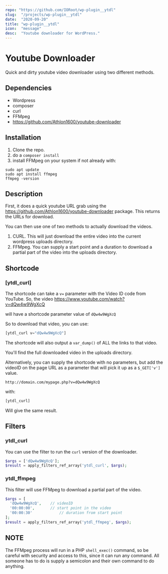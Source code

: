 ```yaml
---
repo: "https://github.com/IORoot/wp-plugin__ytdl"
slug:  "/projects/wp-plugin__ytdl"
date:  "2020-09-20"
title: "wp-plugin__ytdl"
icon:  "message"
desc:  "Youtube downloader for WordPress."
---
```



# Youtube Downloader

Quick and dirty youtube video downloader using two different methods.

## Dependencies

-   Wordpress
-   composer
-   curl
-   FFMpeg
-   https://github.com/Athlon1600/youtube-downloader


## Installation

1.  Clone the repo.
2.  do a `composer install`
3.  install FFMpeg on your system if not already with:

```
sudo apt update
sudo apt install ffmpeg
ffmpeg -version
```


## Description

First, it does a quick youtube URL grab using the https://github.com/Athlon1600/youtube-downloader package. This returns the URLs for download.

You can then use one of two methods to actually download the videos.

1.  CURL. This will just download the entire video into the current wordpress uploads directory.
2.  FFMpeg. You can supply a start point and a duration to download a partial part of the video into the uploads directory.


## Shortcode

### [ytdl_curl]

The shortcode can take a `v=` parameter with the Video ID code from YouTube. So, the video https://www.youtube.com/watch?v=dQw4w9WgXcQ

will have a shortcode parameter value of `dQw4w9WgXcQ`

So to download that video, you can use:

```php
[ytdl_curl v="dQw4w9WgXcQ"]
```


The shortcode will also output a `var_dump()` of ALL the links to that video.

You'll find the full downloaded video in the uploads directory.


Alternatively, you can supply the shortcode with no parameters, but add the videoID on the page URL as a parameter that will pick it up as a `$_GET['v']` value.

```http
http://domain.com/mypage.php?v=dQw4w9WgXcQ
```

with:

```php
[ytdl_curl]
```

Will give the same result.



## Filters

### ytdl_curl

You can use the filter to run the `curl` version of the downloader.

```php
$args = ['dQw4w9WgXcQ'];
$result = apply_filters_ref_array('ytdl_curl', $args);
```


### ytdl_ffmpeg

This filter will use FFMpeg to download a partial part of the video.

```php
$args = [
  'dQw4w9WgXcQ', 	// videoID
  '00:00:00', 		// start point in the video
  '00:00:30'			// duration from start point
];
$result = apply_filters_ref_array('ytdl_ffmpeg', $args);
```

## NOTE

The FFMpeg process will run in a PHP `shell_exec()` command, so be careful with security and access to this, since it can run any command. All someone has to do is supply a semicolon and their own command to do anything.

